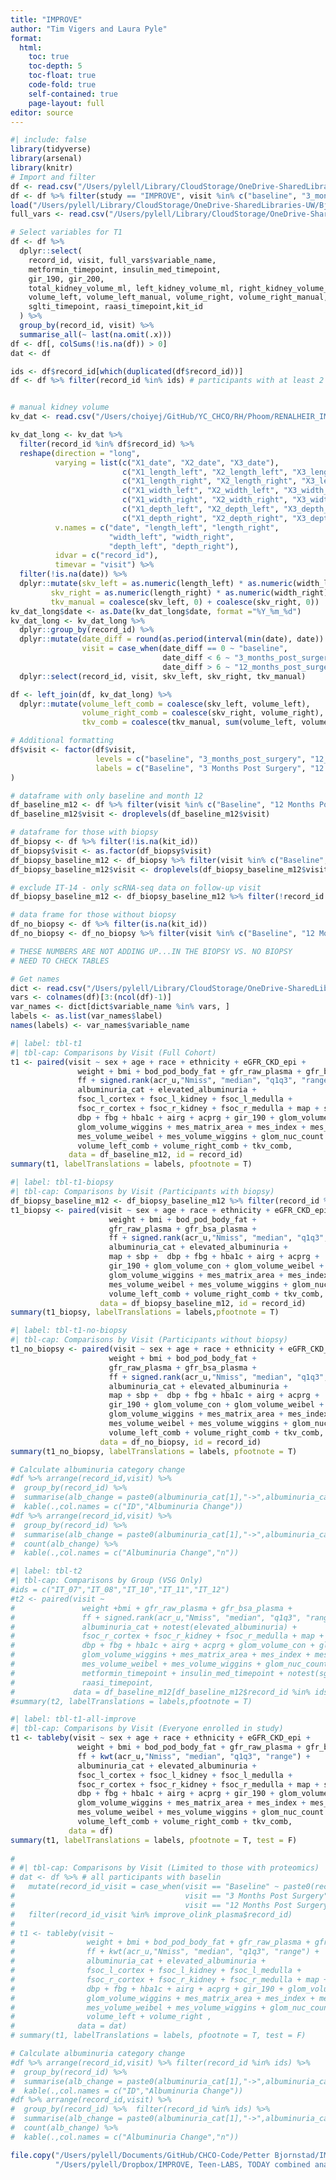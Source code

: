 ```yaml
---
title: "IMPROVE"
author: "Tim Vigers and Laura Pyle"
format:
  html:
    toc: true
    toc-depth: 5
    toc-float: true
    code-fold: true
    self-contained: true
    page-layout: full
editor: source
---
```



```r
#| include: false
library(tidyverse)
library(arsenal)
library(knitr)
# Import and filter
df <- read.csv("/Users/pylell/Library/CloudStorage/OneDrive-SharedLibraries-UW/Bjornstad/Biostatistics Core Shared Drive/Data Harmonization/Data Clean/harmonized_dataset.csv", na.strings = "")
df <- df %>% filter(study == "IMPROVE", visit %in% c("baseline", "3_months_post_surgery", "12_months_post_surgery"))
load("/Users/pylell/Library/CloudStorage/OneDrive-SharedLibraries-UW/Bjornstad/Biostatistics Core Shared Drive/IMPROVE T2D/Olink Data/improve_olink_plasma.Rdata")
full_vars <- read.csv("/Users/pylell/Library/CloudStorage/OneDrive-SharedLibraries-UW/Bjornstad/Biostatistics Core Shared Drive/IMPROVE T2D/Data_Raw/IMPROVE_data_dump_dict.csv", na.strings = "")

# Select variables for T1
df <- df %>%
  dplyr::select(
    record_id, visit, full_vars$variable_name,
    metformin_timepoint, insulin_med_timepoint,
    gir_190, gir_200, 
    total_kidney_volume_ml, left_kidney_volume_ml, right_kidney_volume_ml,
    volume_left, volume_left_manual, volume_right, volume_right_manual,
    sglti_timepoint, raasi_timepoint,kit_id
  ) %>%
  group_by(record_id, visit) %>%
  summarise_all(~ last(na.omit(.x)))
df <- df[, colSums(!is.na(df)) > 0]
dat <- df

ids <- df$record_id[which(duplicated(df$record_id))]
df <- df %>% filter(record_id %in% ids) # participants with at least 2 visits


# manual kidney volume
kv_dat <- read.csv("/Users/choiyej/GitHub/YC_CHCO/RH/Phoom/RENALHEIR_IMPROVE_kidney volume.csv", na.strings = "")

kv_dat_long <- kv_dat %>%
  filter(record_id %in% df$record_id) %>%
  reshape(direction = "long",
          varying = list(c("X1_date", "X2_date", "X3_date"),
                         c("X1_length_left", "X2_length_left", "X3_length_left"),
                         c("X1_length_right", "X2_length_right", "X3_length_right"),
                         c("X1_width_left", "X2_width_left", "X3_width_left"),
                         c("X1_width_right", "X2_width_right", "X3_width_right"),
                         c("X1_depth_left", "X2_depth_left", "X3_depth_left"),
                         c("X1_depth_right", "X2_depth_right", "X3_depth_right")),
          v.names = c("date", "length_left", "length_right", 
                      "width_left", "width_right",
                      "depth_left", "depth_right"),
          idvar = c("record_id"),
          timevar = "visit") %>%
  filter(!is.na(date)) %>%
  dplyr::mutate(skv_left = as.numeric(length_left) * as.numeric(width_left) * as.numeric(depth_left) * (pi/6),
         skv_right = as.numeric(length_right) * as.numeric(width_right) * as.numeric(depth_right) * (pi/6),
         tkv_manual = coalesce(skv_left, 0) + coalesce(skv_right, 0))
kv_dat_long$date <- as.Date(kv_dat_long$date, format ="%Y_%m_%d")
kv_dat_long <- kv_dat_long %>%
  dplyr::group_by(record_id) %>%
  dplyr::mutate(date_diff = round(as.period(interval(min(date), date)) / months(1),1),
                visit = case_when(date_diff == 0 ~ "baseline",
                                  date_diff < 6 ~ "3_months_post_surgery",
                                  date_diff > 6 ~ "12_months_post_surgery")) %>%
  dplyr::select(record_id, visit, skv_left, skv_right, tkv_manual)

df <- left_join(df, kv_dat_long) %>% 
  dplyr::mutate(volume_left_comb = coalesce(skv_left, volume_left),
                volume_right_comb = coalesce(skv_right, volume_right),
                tkv_comb = coalesce(tkv_manual, sum(volume_left, volume_right)))

# Additional formatting
df$visit <- factor(df$visit,
                   levels = c("baseline", "3_months_post_surgery", "12_months_post_surgery"),
                   labels = c("Baseline", "3 Months Post Surgery", "12 Months Post Surgery")
)

# dataframe with only baseline and month 12
df_baseline_m12 <- df %>% filter(visit %in% c("Baseline", "12 Months Post Surgery"))
df_baseline_m12$visit <- droplevels(df_baseline_m12$visit)

# dataframe for those with biopsy
df_biopsy <- df %>% filter(!is.na(kit_id))
df_biopsy$visit <- as.factor(df_biopsy$visit)
df_biopsy_baseline_m12 <- df_biopsy %>% filter(visit %in% c("Baseline", "12 Months Post Surgery"))
df_biopsy_baseline_m12$visit <- droplevels(df_biopsy_baseline_m12$visit)

# exclude IT-14 - only scRNA-seq data on follow-up visit
df_biopsy_baseline_m12 <- df_biopsy_baseline_m12 %>% filter(!record_id == "IT_14")

# data frame for those without biopsy
df_no_biopsy <- df %>% filter(is.na(kit_id))
df_no_biopsy <- df_no_biopsy %>% filter(visit %in% c("Baseline", "12 Months Post Surgery"))

# THESE NUMBERS ARE NOT ADDING UP...IN THE BIOPSY VS. NO BIOPSY
# NEED TO CHECK TABLES 

# Get names
dict <- read.csv("/Users/pylell/Library/CloudStorage/OneDrive-SharedLibraries-UW/Bjornstad/Biostatistics Core Shared Drive/Data Harmonization/data_dictionary_master.csv", na.strings = "")
vars <- colnames(df)[3:(ncol(df)-1)]
var_names <- dict[dict$variable_name %in% vars, ]
labels <- as.list(var_names$label)
names(labels) <- var_names$variable_name
```

```r
#| label: tbl-t1
#| tbl-cap: Comparisons by Visit (Full Cohort)
t1 <- paired(visit ~ sex + age + race + ethnicity + eGFR_CKD_epi +
               weight + bmi + bod_pod_body_fat + gfr_raw_plasma + gfr_bsa_plasma + 
               ff + signed.rank(acr_u,"Nmiss", "median", "q1q3", "range") + 
               albuminuria_cat + elevated_albuminuria +
               fsoc_l_cortex + fsoc_l_kidney + fsoc_l_medulla + 
               fsoc_r_cortex + fsoc_r_kidney + fsoc_r_medulla + map + sbp + 
               dbp + fbg + hba1c + airg + acprg + gir_190 + glom_volume_con + glom_volume_weibel + 
               glom_volume_wiggins + mes_matrix_area + mes_index + mes_volume_con + 
               mes_volume_weibel + mes_volume_wiggins + glom_nuc_count + 
               volume_left_comb + volume_right_comb + tkv_comb, 
             data = df_baseline_m12, id = record_id)
summary(t1, labelTranslations = labels, pfootnote = T)
```



```r
#| label: tbl-t1-biopsy
#| tbl-cap: Comparisons by Visit (Participants with biopsy)
df_biopsy_baseline_m12 <- df_biopsy_baseline_m12 %>% filter(record_id %nin% "IT_14") # manually removing IT_14 w/o baseline scRNA
t1_biopsy <- paired(visit ~ sex + age + race + ethnicity + eGFR_CKD_epi +
                      weight + bmi + bod_pod_body_fat +
                      gfr_raw_plasma + gfr_bsa_plasma +
                      ff + signed.rank(acr_u,"Nmiss", "median", "q1q3", "range") + 
                      albuminuria_cat + elevated_albuminuria +
                      map + sbp +  dbp + fbg + hba1c + airg + acprg + 
                      gir_190 + glom_volume_con + glom_volume_weibel + 
                      glom_volume_wiggins + mes_matrix_area + mes_index + mes_volume_con + 
                      mes_volume_weibel + mes_volume_wiggins + glom_nuc_count +
                      volume_left_comb + volume_right_comb + tkv_comb, 
                    data = df_biopsy_baseline_m12, id = record_id)
summary(t1_biopsy, labelTranslations = labels,pfootnote = T)

```

```r
#| label: tbl-t1-no-biopsy
#| tbl-cap: Comparisons by Visit (Participants without biopsy)
t1_no_biopsy <- paired(visit ~ sex + age + race + ethnicity + eGFR_CKD_epi +
                      weight + bmi + bod_pod_body_fat +
                      gfr_raw_plasma + gfr_bsa_plasma +
                      ff + signed.rank(acr_u,"Nmiss", "median", "q1q3", "range") + 
                      albuminuria_cat + elevated_albuminuria +
                      map + sbp +  dbp + fbg + hba1c + airg + acprg + 
                      gir_190 + glom_volume_con + glom_volume_weibel + 
                      glom_volume_wiggins + mes_matrix_area + mes_index + mes_volume_con + 
                      mes_volume_weibel + mes_volume_wiggins + glom_nuc_count +
                      volume_left_comb + volume_right_comb + tkv_comb, 
                    data = df_no_biopsy, id = record_id)
summary(t1_no_biopsy, labelTranslations = labels, pfootnote = T)

```

```r
# Calculate albuminuria category change
#df %>% arrange(record_id,visit) %>%
#  group_by(record_id) %>% 
#  summarise(alb_change = paste0(albuminuria_cat[1],"->",albuminuria_cat[2])) %>%
#  kable(.,col.names = c("ID","Albuminuria Change"))
#df %>% arrange(record_id,visit) %>%
#  group_by(record_id) %>% 
#  summarise(alb_change = paste0(albuminuria_cat[1],"->",albuminuria_cat[2])) %>%
#  count(alb_change) %>%
#  kable(.,col.names = c("Albuminuria Change","n"))
```

```r
#| label: tbl-t2
#| tbl-cap: Comparisons by Group (VSG Only)
#ids = c("IT_07","IT_08","IT_10","IT_11","IT_12")
#t2 <- paired(visit ~ 
#               weight +bmi + gfr_raw_plasma + gfr_bsa_plasma + 
#               ff + signed.rank(acr_u,"Nmiss", "median", "q1q3", "range") + 
#               albuminuria_cat + notest(elevated_albuminuria) +
#               fsoc_r_cortex + fsoc_r_kidney + fsoc_r_medulla + map + sbp + 
#               dbp + fbg + hba1c + airg + acprg + glom_volume_con + glom_volume_weibel + 
#               glom_volume_wiggins + mes_matrix_area + mes_index + mes_volume_con + 
#               mes_volume_weibel + mes_volume_wiggins + glom_nuc_count + 
#               metformin_timepoint + insulin_med_timepoint + notest(sglti_timepoint) + 
#               raasi_timepoint, 
#             data = df_baseline_m12[df_baseline_m12$record_id %in% ids,], id = record_id)
#summary(t2, labelTranslations = labels,pfootnote = T)
```

```r
#| label: tbl-t1-all-improve
#| tbl-cap: Comparisons by Visit (Everyone enrolled in study)
t1 <- tableby(visit ~ sex + age + race + ethnicity + eGFR_CKD_epi +
               weight + bmi + bod_pod_body_fat + gfr_raw_plasma + gfr_bsa_plasma + 
               ff + kwt(acr_u,"Nmiss", "median", "q1q3", "range") + 
               albuminuria_cat + elevated_albuminuria +
               fsoc_l_cortex + fsoc_l_kidney + fsoc_l_medulla + 
               fsoc_r_cortex + fsoc_r_kidney + fsoc_r_medulla + map + sbp + 
               dbp + fbg + hba1c + airg + acprg + gir_190 + glom_volume_con + glom_volume_weibel + 
               glom_volume_wiggins + mes_matrix_area + mes_index + mes_volume_con + 
               mes_volume_weibel + mes_volume_wiggins + glom_nuc_count + 
               volume_left_comb + volume_right_comb + tkv_comb,  
             data = df)
summary(t1, labelTranslations = labels, pfootnote = T, test = F)
  
#   
# #| tbl-cap: Comparisons by Visit (Limited to those with proteomics)
# dat <- df %>% # all participants with baselin
#   mutate(record_id_visit = case_when(visit == "Baseline" ~ paste0(record_id, "_BL"),
#                                      visit == "3 Months Post Surgery" ~ paste0(record_id, "_3M"),
#                                      visit == "12 Months Post Surgery" ~ paste0(record_id, "_12M"))) %>%
#   filter(record_id_visit %in% improve_olink_plasma$record_id)
#   
# t1 <- tableby(visit ~ 
#                weight + bmi + bod_pod_body_fat + gfr_raw_plasma + gfr_bsa_plasma + 
#                ff + kwt(acr_u,"Nmiss", "median", "q1q3", "range") + 
#                albuminuria_cat + elevated_albuminuria +
#                fsoc_l_cortex + fsoc_l_kidney + fsoc_l_medulla + 
#                fsoc_r_cortex + fsoc_r_kidney + fsoc_r_medulla + map + sbp + 
#                dbp + fbg + hba1c + airg + acprg + gir_190 + glom_volume_con + glom_volume_weibel + 
#                glom_volume_wiggins + mes_matrix_area + mes_index + mes_volume_con + 
#                mes_volume_weibel + mes_volume_wiggins + glom_nuc_count + 
#                volume_left + volume_right , 
#              data = dat)
# summary(t1, labelTranslations = labels, pfootnote = T, test = F)
```

```r
# Calculate albuminuria category change
#df %>% arrange(record_id,visit) %>% filter(record_id %in% ids) %>%
#  group_by(record_id) %>% 
#  summarise(alb_change = paste0(albuminuria_cat[1],"->",albuminuria_cat[2])) %>%
#  kable(.,col.names = c("ID","Albuminuria Change"))
#df %>% arrange(record_id,visit) %>%
#  group_by(record_id) %>%  filter(record_id %in% ids) %>%
#  summarise(alb_change = paste0(albuminuria_cat[1],"->",albuminuria_cat[2])) %>%
#  count(alb_change) %>%
#  kable(.,col.names = c("Albuminuria Change","n"))
```

```r
file.copy("/Users/pylell/Documents/GitHub/CHCO-Code/Petter Bjornstad/IMPROVE/table1_for_Jeet.html",
          "/Users/pylell/Dropbox/IMPROVE, Teen-LABS, TODAY combined analysis/IMPROVE results/table1_for_Jeet.html",overwrite = TRUE)

```